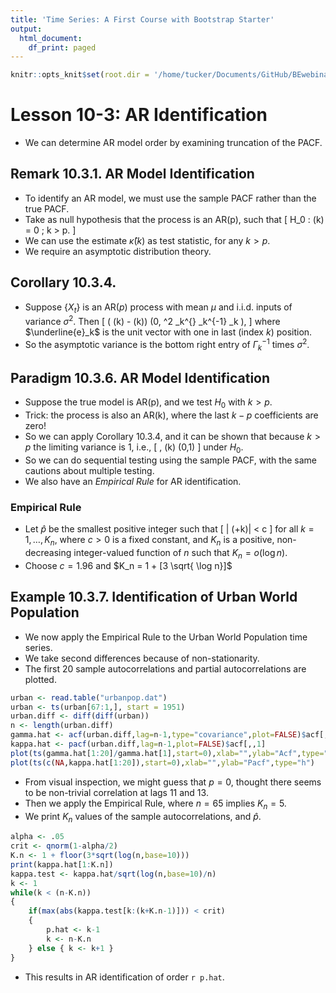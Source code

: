 ```yaml
---
title: 'Time Series: A First Course with Bootstrap Starter'
output:
  html_document:
    df_print: paged
---
```


```r
knitr::opts_knit$set(root.dir = '/home/tucker/Documents/GitHub/BEwebinar/Data')
```

# Lesson 10-3: AR Identification

- We can determine AR model order by examining truncation of the PACF.

## Remark 10.3.1. AR Model Identification

- To identify an AR model, we must use the sample PACF rather than the true PACF.
- Take as null hypothesis that the process is an AR(p), such that
\[
 H_0 :  \kappa (k) = 0 \quad \mbox{for all} \;  k > p.
\]
- We can use the estimate $\widehat{\kappa} (k)$ as test statistic, for any $k > p$.
- We require an asymptotic distribution theory.

## Corollary 10.3.4.

- Suppose $\{ X_t \}$ is an AR($p$) process with mean $\mu$ and i.i.d. inputs of variance $\sigma^2$. Then
\[
  \sqrt{n}  (\widehat{\kappa} (k) - \kappa (k)) \Rightarrow \mathcal{N} (0, \sigma^2
    \underline{e}_k^{\prime} \Gamma_k^{-1} \underline{e}_k ),
\]
 where $\underline{e}_k$ is the unit vector with one in last (index $k$) position.
- So the asymptotic variance is the bottom right entry of $\Gamma_k^{-1}$ times $\sigma^2$.

## Paradigm 10.3.6. AR Model Identification

- Suppose the true model is AR(p), and we test $H_0$ with $k > p$.
- Trick: the process is also an AR(k), where the last $k-p$ coefficients are zero!
- So we can apply Corollary 10.3.4, and it can be shown that because $k > p$ the limiting variance is $1$, i.e.,
\[
   \sqrt{n} \, \widehat{\kappa} (k) \Rightarrow \mathcal{N} (0,1)
\]
under $H_0$.  
- So we can do sequential testing using the sample PACF, with the same cautions about multiple testing.
- We also have an *Empirical Rule* for AR identification.

### **Empirical Rule**

- Let $\widehat{p}$ be the smallest positive integer such that 
\[
 | \widehat{\kappa} (\widehat{p}+k)| < c \sqrt{n^{-1} \log n}
\]
for all $k=1, \ldots, K_n$, where $c > 0$ is a fixed constant, and $K_n$ is a positive, non-decreasing integer-valued function of $n$ such that $K_n = o(\log n)$.
- Choose $c = 1.96$ and $K_n = 1 + [3 \sqrt{ \log n}]$


## Example 10.3.7. Identification of Urban World Population

- We now apply the Empirical Rule to the Urban World Population time series.
- We take second differences because of non-stationarity.
- The first $20$ sample autocorrelations and partial autocorrelations are plotted.

```r
urban <- read.table("urbanpop.dat")
urban <- ts(urban[67:1,], start = 1951)
urban.diff <- diff(diff(urban))
n <- length(urban.diff)
gamma.hat <- acf(urban.diff,lag=n-1,type="covariance",plot=FALSE)$acf[,,1]
kappa.hat <- pacf(urban.diff,lag=n-1,plot=FALSE)$acf[,,1]
plot(ts(gamma.hat[1:20]/gamma.hat[1],start=0),xlab="",ylab="Acf",type="h")
plot(ts(c(NA,kappa.hat[1:20]),start=0),xlab="",ylab="Pacf",type="h")
```

- From visual inspection, we might guess that $p=0$, thought there seems to be non-trivial
correlation at lags 11 and 13.
- Then we apply the Empirical Rule, where $n = 65$ implies $K_n = 5$.
- We print $K_n$ values of the sample autocorrelations, and $\widehat{p}$.

```r
alpha <- .05
crit <- qnorm(1-alpha/2)
K.n <- 1 + floor(3*sqrt(log(n,base=10)))
print(kappa.hat[1:K.n])
kappa.test <- kappa.hat/sqrt(log(n,base=10)/n)
k <- 1
while(k < (n-K.n))
{
	if(max(abs(kappa.test[k:(k+K.n-1)])) < crit) 
	{ 
		p.hat <- k-1
		k <- n-K.n
	} else { k <- k+1 }
}
```

- This results in AR identification of order `r p.hat`.

